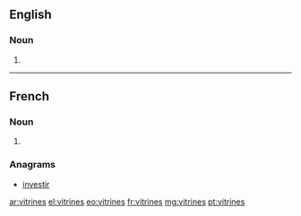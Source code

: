 ==English==

===Noun===
{{head|en}}

# {{plural of|vitrine}}

----

==French==

===Noun===
{{head|fr|plural}} {{f-p}}

# {{plural of|vitrine|lang=fr}}

===Anagrams===
* [[investir#French|investir]]

[[ar:vitrines]]
[[el:vitrines]]
[[eo:vitrines]]
[[fr:vitrines]]
[[mg:vitrines]]
[[pt:vitrines]]